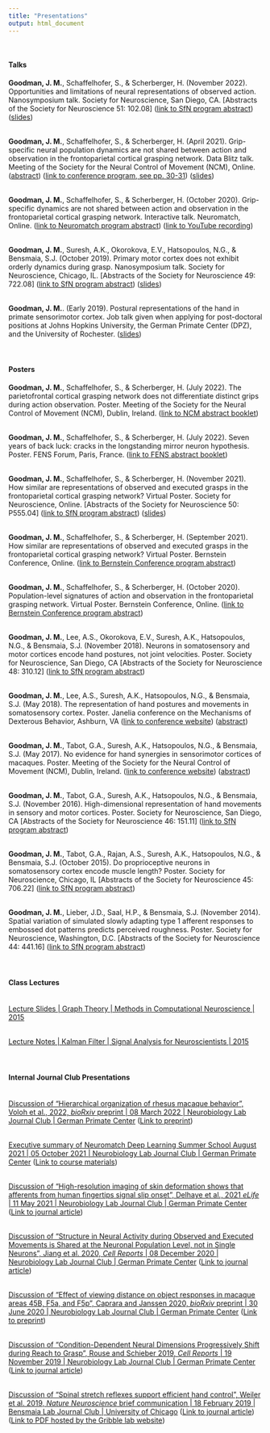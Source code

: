 ```yaml
---
title: "Presentations"
output: html_document
---
```


<link rel="stylesheet" href="styles.css" type="text/css">
<link rel="stylesheet" href="./css/academicons.min.css"/>


<br>
<h4>Talks</h4>
<b>Goodman, J. M.</b>, Schaffelhofer, S., & Scherberger, H. (November 2022). Opportunities and limitations of neural representations of observed action. Nanosymposium talk. Society for Neuroscience, San Diego, CA. [Abstracts of the Society for Neuroscience 51: 102.08]
([link to SfN program abstract](https://www.abstractsonline.com/pp8/#!/10619/presentation/70537)) ([slides](files/Regular-Presentations/JMGNano_20221113.pdf))<br><br>

<b>Goodman, J. M.</b>, Schaffelhofer, S., & Scherberger, H. (April 2021). Grip-specific neural population dynamics are not shared between action and observation in the
frontoparietal cortical grasping network. Data Blitz talk. Meeting of the Society for the Neural Control of Movement (NCM), Online. ([abstract](abstract_ncm2021.html)) ([link to conference program, see pp. 30-31](files/NCM2021.pdf)) ([slides](files/Regular-Presentations/BlitzTalk_19042021.pdf))<br><br>

<b>Goodman, J. M.</b>, Schaffelhofer, S., & Scherberger, H. (October 2020). Grip-specific dynamics are not shared between action and observation in the frontoparietal cortical grasping network. Interactive talk. Neuromatch, Online. ([link to Neuromatch program abstract](https://neuromatch.io/abstract/?submission_id=rec7oHoU7zBy5lR1l)) ([link to YouTube recording](https://www.youtube.com/watch?v=8S1F-fsPEvA)) <br><br>

<b>Goodman, J. M.</b>, Suresh, A.K., Okorokova, E.V., Hatsopoulos, N.G., & Bensmaia, S.J. (October 2019). Primary motor cortex does not exhibit orderly dynamics during grasp. Nanosymposium talk. Society for Neuroscience, Chicago, IL. [Abstracts of the Society for Neuroscience 49: 722.08] ([link to SfN program abstract](https://www.abstractsonline.com/pp8/#!/7883/presentation/65658)) ([slides](files/Regular-Presentations/Rotational_Dynamics_Talk_JMG_2019_10_17.pdf))<br><br>

<b>Goodman, J. M.</b>. (Early 2019). Postural representations of the hand in primate sensorimotor cortex. Job talk given when applying for post-doctoral positions at Johns Hopkins University, the German Primate Center (DPZ), and the University of Rochester. ([slides](files/Regular-Presentations/Job_Talk_2019_02_11.pdf)) <br><br>
<br>

<h4>Posters</h4>
<b>Goodman, J. M.</b>, Schaffelhofer, S., & Scherberger, H. (July 2022). The parietofrontal cortical grasping network does not differentiate distinct grips during action observation. Poster. Meeting of the Society for the Neural Control of Movement (NCM), Dublin, Ireland. ([link to NCM abstract booklet](https://ncm-society.org/wp-content/uploads/2022/07/NCMAbstractBook.pdf))<br><br>

<b>Goodman, J. M.</b>, Schaffelhofer, S., & Scherberger, H. (July 2022). Seven years of back luck: cracks in the longstanding mirror neuron hypothesis. Poster. FENS Forum, Paris, France. ([link to FENS abstract booklet](https://kenesvm.azureedge.net/public/general/FENS2022.pdf))<br><br>

<b>Goodman, J. M.</b>, Schaffelhofer, S., & Scherberger, H. (November 2021). How similar are representations of observed and executed grasps in the frontoparietal cortical grasping network? Virtual Poster. Society for Neuroscience, Online. [Abstracts of the Society for Neuroscience 50: P555.04] ([link to SfN program abstract](https://www.abstractsonline.com/pp8/#!/10485/presentation/19054)) ([slides](files/Regular-Presentations/Mirror2021_SFN_forpresentation.pdf))<br><br>

<b>Goodman, J. M.</b>, Schaffelhofer, S., & Scherberger, H. (September 2021). How similar are representations of observed and executed grasps in the frontoparietal cortical grasping network? Virtual Poster. Bernstein Conference, Online. ([link to Bernstein Conference program abstract](https://abstracts.g-node.org/conference/BC21/abstracts#/uuid/04617b1f-94cc-4ae4-bcc7-888e9aa6de7e))<br><br>

<b>Goodman, J. M.</b>, Schaffelhofer, S., & Scherberger, H. (October 2020). Population-level signatures of action and observation in the frontoparietal grasping network. Virtual Poster. Bernstein Conference, Online. ([link to Bernstein Conference program abstract](https://abstracts.g-node.org/conference/BC20/abstracts#/uuid/4edb7e77-9c07-4db7-869b-ebff5ac0d02d))<br><br>

<b>Goodman, J. M.</b>, Lee, A.S., Okorokova, E.V., Suresh, A.K., Hatsopoulos, N.G., & Bensmaia, S.J. (November 2018). Neurons in somatosensory and motor cortices encode hand postures, not joint velocities. Poster. Society for Neuroscience, San Diego, CA [Abstracts of the Society for Neuroscience 48: 310.12] ([link to SfN program abstract](https://www.abstractsonline.com/pp8/#!/4649/presentation/2223))<br><br>

<b>Goodman, J. M.</b>, Lee, A.S., Suresh, A.K., Hatsopoulos, N.G., & Bensmaia, S.J. (May 2018). The representation of hand postures and movements in somatosensory cortex. Poster. Janelia conference on the Mechanisms of Dexterous Behavior, Ashburn, VA ([link to conference website](https://www.janelia.org/you-janelia/conferences/mechanisms-dexterous-behavior)) ([abstract](abstract_janelia.html))<br><br>

<b>Goodman, J. M.</b>, Tabot, G.A., Suresh, A.K., Hatsopoulos, N.G., & Bensmaia, S.J. (May 2017). No evidence for hand synergies in sensorimotor cortices of macaques. Poster. Meeting of the Society for the Neural Control of Movement (NCM), Dublin, Ireland. ([link to conference website](https://ncm-society.org/meeting-history/)) ([abstract](abstract_ncm.html))<br><br>

<b>Goodman, J. M.</b>, Tabot, G.A., Suresh, A.K., Hatsopoulos, N.G., & Bensmaia, S.J. (November 2016). High-dimensional representation of hand movements in sensory and motor cortices. Poster. Society for Neuroscience, San Diego, CA [Abstracts of the Society for Neuroscience 46: 151.11] ([link to SfN program abstract](https://www.abstractsonline.com/pp8/index.html#!/4071/presentation/18558))<br><br>

<b>Goodman, J. M.</b>, Tabot, G.A., Rajan, A.S., Suresh, A.K., Hatsopoulos, N.G., & Bensmaia, S.J. (October 2015). Do proprioceptive neurons in somatosensory cortex encode muscle length? Poster. Society for Neuroscience, Chicago, IL [Abstracts of the Society for Neuroscience 45: 706.22] ([link to SfN program abstract](https://www.abstractsonline.com/Plan/ViewAbstract.aspx?sKey=8f4e9605-764e-4cdf-9ce4-aeaeb37f00da&cKey=758e5fa6-12e3-4516-84d8-b0b4893bdf96&mKey=%7bD0FF4555-8574-4FBB-B9D4-04EEC8BA0C84%7d))<br><br>

<b>Goodman, J. M.</b>, Lieber, J.D., Saal, H.P., & Bensmaia, S.J. (November 2014). Spatial variation of simulated slowly adapting type 1 afferent responses to embossed dot patterns predicts perceived roughness. Poster. Society for Neuroscience, Washington, D.C. [Abstracts of the Society for Neuroscience 44: 441.16] ([link to SfN program abstract](https://www.abstractsonline.com/Plan/ViewAbstract.aspx?sKey=d2d5f234-0ab5-4eb3-9400-51d2702c1327&cKey=5f54a8fe-aa44-47a3-97b2-1bcad3dfa5be&mKey=%7b54C85D94-6D69-4B09-AFAA-502C0E680CA7%7d))<br><br>
<br>

<h4>Class Lectures</h4>
<br>
[Lecture Slides | Graph Theory | Methods in Computational Neuroscience | 2015](files/course-materials/Methods-in-Comp-Neuro/GraphTheoryLecture_JMG_.pdf)
<br>

<br>
[Lecture Notes | Kalman Filter | Signal Analysis for Neuroscientists | 2015](files/course-materials/Signal-analysis-for-neuroscientists/Kalman-Filter-Handout.pdf)
<br><br>
<br>

<h4>Internal Journal Club Presentations</h4>
<br>
[Discussion of "Hierarchical organization of rhesus macaque behavior", Voloh et al., 2022, *bioRxiv* preprint | 08 March 2022 | Neurobiology Lab Journal Club | German Primate Center](files/JC-presentations/DPZ-NBL-JC-08-03-2022.pdf) ([Link to preprint](https://www.biorxiv.org/content/10.1101/2021.11.15.468721v1))
<br>

<br>
[Executive summary of Neuromatch Deep Learning Summer School August 2021 | 05 October 2021 | Neurobiology Lab Journal Club | German Primate Center](files/JC-presentations/Neuromatch-Executive-Summary_05102021.pdf) ([Link to course materials](deeplearning.neuromatch.io))
<br>

<br>
[Discussion of "High-resolution imaging of skin deformation shows that afferents from human fingertips signal slip onset", Delhaye et al., 2021 *eLife* | 11 May 2021 | Neurobiology Lab Journal Club | German Primate Center](files/JC-presentations/Delhaye_etal_2021_.pdf) ([Link to journal article](https://elifesciences.org/articles/64679))
<br>

<br>
[Discussion of "Structure in Neural Activity during Observed and Executed Movements is Shared at the Neuronal Population Level, not in Single Neurons", Jiang et al. 2020, *Cell Reports* | 08 December 2020 | Neurobiology Lab Journal Club | German Primate Center](files/JC-presentations/NBL-JC-08-12-2020-Jiang-Saggar-Ryu-Shenoy-Kao-2020-Cell-Reports-07122020.pdf) ([Link to journal article](https://www.sciencedirect.com/science/article/pii/S2211124720309918))
<br>

<br>
[Discussion of "Effect of viewing distance on object responses in macaque areas 45B, F5a, and F5p", Caprara and Janssen 2020, *bioRxiv* preprint | 30 June 2020 | Neurobiology Lab Journal Club | German Primate Center](files/Capara-and-Janssen-2020-Effect-of-viewing-distance-in-frontal-cortex.pdf) ([Link to preprint](https://www.biorxiv.org/content/10.1101/2020.05.04.070862v1))
<br>

<br>
[Discussion of "Condition-Dependent Neural Dimensions Progressively Shift during Reach to Grasp", Rouse and Schieber 2019, *Cell Reports* | 19 November 2019 | Neurobiology Lab Journal Club | German Primate Center](files/JMG_JC_2019_11_19.pdf) ([Link to journal article](https://www.sciencedirect.com/science/article/pii/S2211124718318333))
<br>

<br>
[Discussion of "Spinal stretch reflexes support efficient hand control", Weiler et al. 2019, *Nature Neuroscience* brief communication | 18 February 2019 | Bensmaia Lab Journal Club | University of Chicago](files/Pruszynski-nature-neuro-18022019.pdf) ([Link to journal article](https://www.nature.com/articles/s41593-019-0336-0)) ([Link to PDF hosted by the Gribble lab website](https://gribblelab.org/assets/publications/2019_Weiler_NatNeurosci.pdf))
<br>